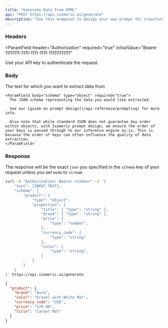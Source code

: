 ```yaml
---
title: "Generate Data From HTML"
api: "POST https://api.isomeric.ai/generate"
description: "Use this endpoint to design your own prompt for transforming website text into structured JSON."
---
```


### Headers

<ParamField
  header="Authorization"
  required="true"
  initialValue="Bearer 11111111-1111-1111-1111-111111111111"
>
  Use your API key to authenticate the request.
</ParamField>

### Body

<ParamField body="JSON request" type="object" required="true" children="A JSON object representing the request you are making to the Isomeric extraction engine.">
  <Expandable title="Toggle object">
    <ParamField body="text" type="string" required="true">
      The text for which you want to extract data from
    </ParamField>

    <ParamField body="schema" type="object" required="true">
      The JSON schema representing the data you would like extracted.

      See our [guide on prompt design](/api-reference/prompting) for more info.

      Also note that while standard JSON does not guarantee key order within objects, with Isomeric prompt design, we ensure the order of your keys is passed through to our inference engine as-is. This is because the order of keys can often influence the quality of data extraction.
    </ParamField>

  </Expandable>
</ParamField>

### Response

The response will be the exact `json` you specified in the `schema` key of your request unless you set `mode` to `stream`.

<RequestExample>

```bash Example Request
curl -H "Authorization: Bearer <token>" -d '{
    "text": [INPUT TEXT],
    "schema": {
        "product": {
            "type": "object",
            "properties": {
                "title": { "type": "string" },
                "brand": { "type": "string" },
                "price": {
                    "type": "number",
                },
                "currency_code": {
                    "type": "string"
                },
                "color": {
                    "type": "string",
                }
            }
        }
    }
}' https://api.isomeric.ai/generate
```

</RequestExample>

<ResponseExample>

```json Response
{
  "product": {
    "brand": "Aura",
    "color": "Gravel with White Mat",
    "currency_code": "USD",
    "price": "179.00",
    "title": "Carver Mat"
  }
}
```

</ResponseExample>
